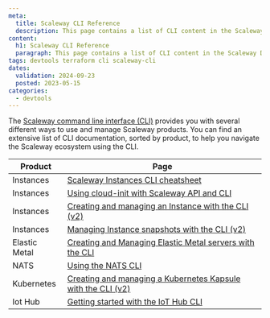 ```yaml
---
meta:
  title: Scaleway CLI Reference
  description: This page contains a list of CLI content in the Scaleway Documentation website.
content:
  h1: Scaleway CLI Reference
  paragraph: This page contains a list of CLI content in the Scaleway Documentation website.
tags: devtools terraform cli scaleway-cli
dates:
  validation: 2024-09-23
  posted: 2023-05-15
categories:
  - devtools
---
```


The [Scaleway command line interface (CLI)](https://github.com/scaleway/scaleway-cli) provides you with several different ways to use and manage Scaleway products. You can find an extensive list of CLI documentation, sorted by product, to help you navigate the Scaleway ecosystem using the CLI.

| Product                         | Page                  |
| ------------------------------- | --------------------- |
| Instances                       | [Scaleway Instances CLI cheatsheet](/instances/api-cli/cli-cheatsheet/) |
| Instances                       | [Using cloud-init with Scaleway API and CLI](/instances/api-cli/using-cloud-init/) |
| Instances                       | [Creating and managing an Instance with the CLI (v2)](/instances/api-cli/creating-managing-instances-with-cliv2/) |
| Instances                       | [Managing Instance snapshots with the CLI (v2)](/instances/api-cli/managing-instance-snapshot-via-cli/) |
| Elastic Metal                   | [Creating and Managing Elastic Metal servers with the CLI](/elastic-metal/api-cli/elastic-metal-with-cli/) |
| NATS                            | [Using the NATS CLI](/nats/api-cli/nats-cli/) |
| Kubernetes                      | [Creating and managing a Kubernetes Kapsule with the CLI (v2)](/kubernetes/api-cli/creating-managing-kubernetes-lifecycle-cliv2/) |
| Iot Hub                         | [Getting started with the IoT Hub CLI](/iot-hub/api-cli/getting-started-with-iot-hub-cli/) |

